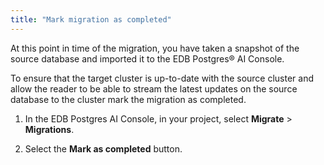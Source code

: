 ```yaml
---
title: "Mark migration as completed"
---
```


At this point in time of the migration, you have taken a snapshot of the source database and imported it to the EDB Postgres® AI Console.

To ensure that the target cluster is up-to-date with the source cluster and allow the reader to be able to stream the latest updates on the source database to the cluster mark the migration as completed.

1.  In the EDB Postgres AI Console, in your project, select **Migrate** > **Migrations**. 

1.  Select the **Mark as completed** button.